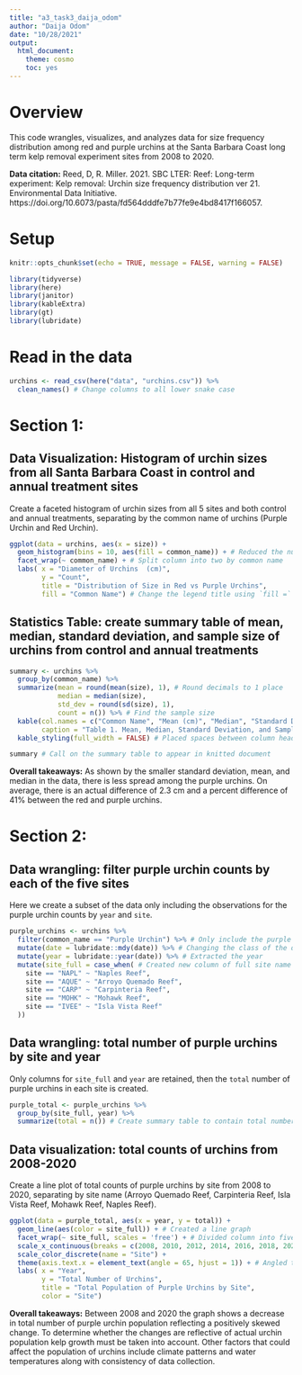 ```yaml
---
title: "a3_task3_daija_odom"
author: "Daija Odom"
date: "10/28/2021"
output: 
  html_document: 
    theme: cosmo
    toc: yes
---
```


# Overview

This code wrangles, visualizes, and analyzes data for size frequency distribution among red and purple urchins at the Santa Barbara Coast long term kelp removal experiment sites from 2008 to 2020. 

**Data citation:** Reed, D, R. Miller. 2021. SBC LTER: Reef: Long-term experiment: Kelp removal: Urchin size frequency distribution ver 21. Environmental Data Initiative. https://doi.org/10.6073/pasta/fd564dddfe7b77fe9e4bd8417f166057.

# Setup

```r
knitr::opts_chunk$set(echo = TRUE, message = FALSE, warning = FALSE)

library(tidyverse)
library(here)
library(janitor)
library(kableExtra)
library(gt)
library(lubridate)

```

# Read in the data

```r
urchins <- read_csv(here("data", "urchins.csv")) %>% 
  clean_names() # Change columns to all lower snake case

```

# Section 1:

## Data Visualization: Histogram of urchin sizes from all Santa Barbara Coast in control and annual treatment sites

Create a faceted histogram of urchin sizes from all 5 sites and both control and annual treatments, separating by the common name of urchins (Purple Urchin and Red Urchin). 

```r
ggplot(data = urchins, aes(x = size)) +
  geom_histogram(bins = 10, aes(fill = common_name)) + # Reduced the number of bins from default
  facet_wrap(~ common_name) + # Split column into two by common name
  labs( x = "Diameter of Urchins  (cm)",
        y = "Count",
        title = "Distribution of Size in Red vs Purple Urchins",
        fill = "Common Name") # Change the legend title using `fill =` for histogram
```

## Statistics Table: create summary table of mean, median, standard deviation, and sample size of urchins from control and annual treatments

```r
summary <- urchins %>% 
  group_by(common_name) %>% 
  summarize(mean = round(mean(size), 1), # Round decimals to 1 place
            median = median(size), 
            std_dev = round(sd(size), 1), 
            count = n()) %>% # Find the sample size
  kable(col.names = c("Common Name", "Mean (cm)", "Median", "Standard Deviation", "Sample Size"), 
        caption = "Table 1. Mean, Median, Standard Deviation, and Sample Size of Red and Purple Urchins") %>% # Created a figure caption
  kable_styling(full_width = FALSE) # Placed spaces between column headers

summary # Call on the summary table to appear in knitted document
```

 **Overall takeaways:**  As shown by the smaller standard deviation, mean, and median in the data, there is less spread among the purple urchins. On average, there is an actual difference of 2.3 cm and a percent difference of 41% between the red and purple urchins.
 
# Section 2:

## Data wrangling: filter purple urchin counts by each of the five sites
 
 Here we create a subset of the data only including the observations for the purple urchin counts by `year` and `site`.
 
```r
purple_urchins <- urchins %>% 
  filter(common_name == "Purple Urchin") %>% # Only include the purple urchin 
  mutate(date = lubridate::mdy(date)) %>% # Changing the class of the date column from character to date
  mutate(year = lubridate::year(date)) %>% # Extracted the year
  mutate(site_full = case_when( # Created new column of full site name (If the site equals NAPL then turn it into Naples Reef)
    site == "NAPL" ~ "Naples Reef", 
    site == "AQUE" ~ "Arroyo Quemado Reef", 
    site == "CARP" ~ "Carpinteria Reef", 
    site == "MOHK" ~ "Mohawk Reef", 
    site == "IVEE" ~ "Isla Vista Reef"
  ))
```

## Data wrangling: total number of purple urchins by site and year

Only columns for `site_full` and `year` are retained, then the `total` number of purple urchins in each site is created.

```r
purple_total <- purple_urchins %>% 
  group_by(site_full, year) %>% 
  summarize(total = n()) # Create summary table to contain total number of purple urchins 

```

## Data visualization: total counts of urchins from 2008-2020

Create a line plot of total counts of purple urchins by site from 2008 to 2020, separating by site name (Arroyo Quemado Reef, Carpinteria Reef, Isla Vista Reef, Mohawk Reef, Naples Reef).

```r
ggplot(data = purple_total, aes(x = year, y = total)) +
  geom_line(aes(color = site_full)) + # Created a line graph
  facet_wrap(~ site_full, scales = 'free') + # Divided column into five based on site
  scale_x_continuous(breaks = c(2008, 2010, 2012, 2014, 2016, 2018, 2020)) + # Fixed decimals on x-axis, manually sets labels
  scale_color_discrete(name = "Site") +
  theme(axis.text.x = element_text(angle = 65, hjust = 1)) + # Angled text on x-axis to succinctly fit
  labs( x = "Year",
        y = "Total Number of Urchins",
        title = "Total Population of Purple Urchins by Site",
        color = "Site")

```

**Overall takeaways:** Between 2008 and 2020 the graph shows a decrease in total number of purple urchin population reflecting a positively skewed change. To determine whether the changes are reflective of actual urchin population kelp growth must be taken into account. Other factors that could affect the population of urchins include climate patterns and water temperatures along with consistency of data collection.
